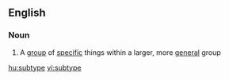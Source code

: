 ==English==

===Noun===
{{wikipedia}}
{{en-noun}}

# A [[group]] of [[specific]] things within a larger, more [[general]] group

[[hu:subtype]]
[[vi:subtype]]
